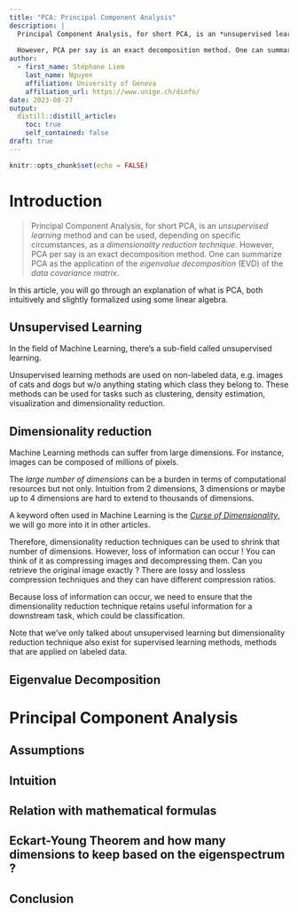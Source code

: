 ```yaml
---
title: "PCA: Principal Component Analysis"
description: |
  Principal Component Analysis, for short PCA, is an *unsupervised learning* method and can be used, depending on specific circumstances, as a *dimensionality reduction technique*.
  
  However, PCA per say is an exact decomposition method. One can summarize PCA as the application of the *eigenvalue decomposition* (EVD) of the *data covariance matrix*.
author:
  - first_name: Stéphane Liem
    last_name: Nguyen
    affiliation: University of Geneva
    affiliation_url: https://www.unige.ch/dinfo/
date: 2023-08-27
output:
  distill::distill_article:
    toc: true
    self_contained: false
draft: true
---
```



```r
knitr::opts_chunk$set(echo = FALSE)
```

# Introduction

> Principal Component Analysis, for short PCA, is an *unsupervised learning* method and can be used, depending on specific circumstances, as a *dimensionality reduction technique*. However, PCA per say is an exact decomposition method. One can summarize PCA as the application of the *eigenvalue decomposition* (EVD) of the *data covariance matrix*.


In this article, you will go through an explanation of what is PCA, both intuitively and slightly formalized using some linear algebra.

## Unsupervised Learning

In the field of Machine Learning, there's a sub-field called unsupervised learning.

Unsupervised learning methods are used on non-labeled data, e.g. images of cats and dogs but w/o anything stating which class they belong to. These methods can be used for tasks such as clustering, density estimation, visualization and dimensionality reduction.

## Dimensionality reduction

Machine Learning methods can suffer from large dimensions. For instance, images can be composed of millions of pixels.

The *large number of dimensions* can be a burden in terms of computational resources but not only. Intuition from 2 dimensions, 3 dimensions or maybe up to 4 dimensions are hard to extend to thousands of dimensions.

A keyword often used in Machine Learning is the <a href="https://en.wikipedia.org/wiki/Curse_of_dimensionality">*Curse of Dimensionality*</a>, we will go more into it in other articles.

<!--- to talk about rejection sampling in the future too--->

Therefore, dimensionality reduction techniques can be used to shrink that number of dimensions. However, loss of information can occur ! You can think of it as compressing images and decompressing them. Can you retrieve the original image exactly ? There are lossy and lossless compression techniques and they can have different compression ratios.

Because loss of information can occur, we need to ensure that the dimensionality reduction technique retains useful information for a downstream task, which could be classification.

Note that we've only talked about unsupervised learning but dimensionality reduction technique also exist for supervised learning methods, methods that are applied on labeled data.

<!--- TODO: create some dataset, plot a 2D graph and project data onto one axis to show the loss of information --->


## Eigenvalue Decomposition


# Principal Component Analysis

## Assumptions

## Intuition

## Relation with mathematical formulas

## Eckart-Young Theorem and how many dimensions to keep based on the eigenspectrum ?

## Conclusion

